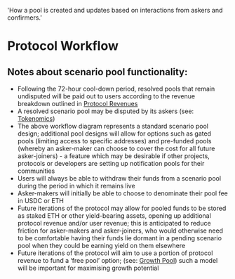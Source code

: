 
  'How a pool is created and updates based on interactions from askers and confirmers.'


# Protocol Workflow

<WorkflowDiagram />

## Notes about scenario pool functionality:

* Following the 72-hour cool-down period, resolved pools that remain undisputed will be paid out to users according to the revenue breakdown outlined in [Protocol Revenues](/revenues)
* A resolved scenario pool may be disputed by its askers (see: [Tokenomics](/tokenomics))
* The above workflow diagram represents a standard scenario pool design; additional pool designs will allow for options such as gated pools (limiting access to specific addresses) and pre-funded pools (whereby an asker-maker can choose to cover the cost for all future asker-joiners) - a feature which may be desirable if other projects, protocols or developers are setting up notification pools for their communities
* Users will always be able to withdraw their funds from a scenario pool during the period in which it remains live
* Asker-makers will initially be able to choose to denominate their pool fee in USDC or ETH
* Future iterations of the protocol may allow for pooled funds to be stored as staked ETH or other yield-bearing assets, opening up additional protocol revenue and/or user revenue; this is anticipated to reduce friction for asker-makers and asker-joiners, who would otherwise need to be comfortable having their funds lie dormant in a pending scenario pool when they could be earning yield on them elsewhere
* Future iterations of the protocol will aim to use a portion of protocol revenue to fund a ‘free pool’ option; (see: [Growth Pool](/growth-pool)) such a model will be important for maximising growth potential
